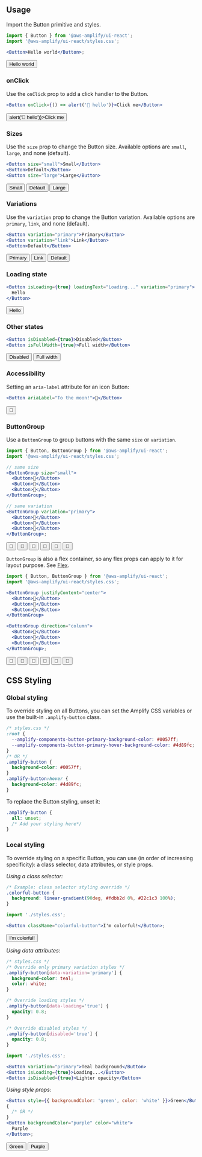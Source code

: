 

<ButtonDemo />

## Usage

Import the Button primitive and styles.

```jsx
import { Button } from '@aws-amplify/ui-react';
import '@aws-amplify/ui-react/styles.css';

<Button>Hello world</Button>;
```

<Example>
  <Button>Hello world</Button>
</Example>

### onClick

Use the `onClick` prop to add a click handler to the Button.

```jsx
<Button onClick={() => alert('👋 hello')}>Click me</Button>
```

<Example>
  <Button onClick={() => alert('👋 hello')}>Click me</Button>
</Example>

### Sizes

Use the `size` prop to change the Button size. Available options are `small`, `large`, and none (default).

```jsx
<Button size="small">Small</Button>
<Button>Default</Button>
<Button size="large">Large</Button>
```

<Example>
  <Button size="small">Small</Button>
  <Button>Default</Button>
  <Button size="large">Large</Button>
</Example>

### Variations

Use the `variation` prop to change the Button variation. Available options are `primary`, `link`, and none (default).

```jsx
<Button variation="primary">Primary</Button>
<Button variation="link">Link</Button>
<Button>Default</Button>
```

<Example>
  <Button variation="primary">Primary</Button>
  <Button variation="link">Link</Button>
  <Button>Default</Button>
</Example>

### Loading state

```jsx
<Button isLoading={true} loadingText="Loading..." variation="primary">
  Hello
</Button>
```

<Example>
  <Button isLoading={true} loadingText="Loading..." variation="primary">
    Hello
  </Button>
</Example>

### Other states

```jsx
<Button isDisabled={true}>Disabled</Button>
<Button isFullWidth={true}>Full width</Button>
```

<Example>
  <Button isDisabled={true}>Disabled</Button>
  <Button isFullWidth={true}>Full width</Button>
</Example>

### Accessibility

Setting an `aria-label` attribute for an icon Button:

```jsx
<Button ariaLabel="To the moon!">🚀</Button>
```

<Example>
  <Button ariaLabel="To the moon!">🚀</Button>
</Example>

### ButtonGroup

Use a `ButtonGroup` to group buttons with the same `size` or `variation`.

```jsx
import { Button, ButtonGroup } from '@aws-amplify/ui-react';
import '@aws-amplify/ui-react/styles.css';

// same size
<ButtonGroup size="small">
  <Button>🚀</Button>
  <Button>🚀</Button>
  <Button>🚀</Button>
</ButtonGroup>;

// same variation
<ButtonGroup variation="primary">
  <Button>🚀</Button>
  <Button>🚀</Button>
  <Button>🚀</Button>
</ButtonGroup>;
```

<Example>
  <Flex direction="column">
    <ButtonGroup size="small">
      <Button>🚀</Button>
      <Button>🚀</Button>
      <Button>🚀</Button>
    </ButtonGroup>
    <ButtonGroup variation="primary">
      <Button>🚀</Button>
      <Button>🚀</Button>
      <Button>🚀</Button>
    </ButtonGroup>
  </Flex>
</Example>

`ButtonGroup` is also a flex container, so any flex props can apply to it for layout purpose. See [Flex](/ui/primitives/flex?platform=react).

```jsx
import { Button, ButtonGroup } from '@aws-amplify/ui-react';
import '@aws-amplify/ui-react/styles.css';

<ButtonGroup justifyContent="center">
  <Button>🚀</Button>
  <Button>🚀</Button>
  <Button>🚀</Button>
</ButtonGroup>

<ButtonGroup direction="column">
  <Button>🚀</Button>
  <Button>🚀</Button>
  <Button>🚀</Button>
</ButtonGroup>;
```

<Example>
  <Flex direction="column">
    <ButtonGroup justifyContent="center">
      <Button>🚀</Button>
      <Button>🚀</Button>
      <Button>🚀</Button>
    </ButtonGroup>
    <ButtonGroup direction="column">
      <Button>🚀</Button>
      <Button>🚀</Button>
      <Button>🚀</Button>
    </ButtonGroup>
  </Flex>
</Example>

## CSS Styling

### Global styling

To override styling on all Buttons, you can set the Amplify CSS variables or use the built-in `.amplify-button` class.

```css
/* styles.css */
:root {
  --amplify-components-button-primary-background-color: #0057ff;
  --amplify-components-button-primary-hover-background-color: #4d89fc;
}
/* OR */
.amplify-button {
  background-color: #0057ff;
}
.amplify-button:hover {
  background-color: #4d89fc;
}
```

To replace the Button styling, unset it:

```css
.amplify-button {
  all: unset;
  /* Add your styling here*/
}
```

### Local styling

To override styling on a specific Button, you can use (in order of increasing specificity): a class selector, data attributes, or style props.

_Using a class selector:_

```css
/* Example: class selector styling override */
.colorful-button {
  background: linear-gradient(90deg, #fdbb2d 0%, #22c1c3 100%);
}
```

```jsx
import './styles.css';

<Button className="colorful-button">I'm colorful!</Button>;
```

<Example>
  <Button className="colorful-button">I'm colorful!</Button>
</Example>

_Using data attributes:_

```css
/* styles.css */
/* Override only primary variation styles */
.amplify-button[data-variation='primary'] {
  background-color: teal;
  color: white;
}

/* Override loading styles */
.amplify-button[data-loading='true'] {
  opacity: 0.8;
}

/* Override disabled styles */
.amplify-button[disabled='true'] {
  opacity: 0.8;
}
```

```jsx
import './styles.css';

<Button variation="primary">Teal background</Button>
<Button isLoading={true}>Loading...</Button>
<Button isDisabled={true}>Lighter opacity</Button>
```

_Using style props:_

```jsx
<Button style={{ backgroundColor: 'green', color: 'white' }}>Green</Button>;
{
  /* OR */
}
<Button backgroundColor="purple" color="white">
  Purple
</Button>;
```

<Example>
  <Button style={{ backgroundColor: 'green', color: 'white' }}>Green</Button>
  <Button backgroundColor="purple" color="white">
    Purple
  </Button>
</Example>

